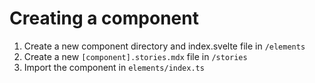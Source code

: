 <Meta title="Docs/Creating a component" />

# Creating a component

1. Create a new component directory and index.svelte file in `/elements`
2. Create a new `[component].stories.mdx` file in `/stories`
3. Import the component in `elements/index.ts`



